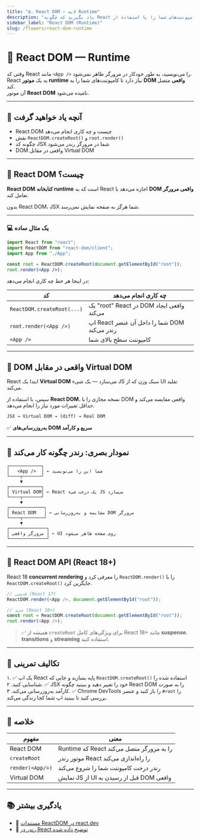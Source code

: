 ```yaml
---
title: "۵. React DOM — لایه Runtime"
description: "یاد بگیرید که چگونه React کامپوننت‌های شما را با استفاده از React DOM به مرورگر متصل می‌کند و فرآیند رندر چگونه کار می‌کند."
sidebar_label: "React DOM (Runtime)"
slug: /flowers/react-dom-runtime
---
```


# 🧩 React DOM — Runtime

وقتی کد React مانند `<App />` را می‌نویسید، به طور خودکار در مرورگر ظاهر نمی‌شود.  
React به یک **موتور runtime** نیاز دارد تا کامپوننت‌های شما را به **DOM واقعی** متصل کند.  
آن موتور **React DOM** نامیده می‌شود.

---

## 🧠 آنچه یاد خواهید گرفت

- React DOM چیست و چه کاری انجام می‌دهد
- نقش `ReactDOM.createRoot()` و `root.render()`
- چگونه کد JSX شما در مرورگر رندر می‌شود
- DOM واقعی در مقابل Virtual DOM

---

## 🔹 React DOM چیست؟

**React DOM** **کتابخانه runtime** است که به React اجازه می‌دهد با **DOM واقعی مرورگر** تعامل کند.

بدون React DOM، JSX شما هرگز به صفحه نمایش نمی‌رسد.

---

### 💻 یک مثال ساده

```jsx
import React from "react";
import ReactDOM from "react-dom/client";
import App from "./App";

const root = ReactDOM.createRoot(document.getElementById("root"));
root.render(<App />);
```

در اینجا هر خط چه کاری انجام می‌دهد:

| کد                         | چه کاری انجام می‌دهد                         |
| -------------------------- | -------------------------------------------- |
| `ReactDOM.createRoot(...)` | یک "root" React در DOM واقعی ایجاد می‌کند    |
| `root.render(<App />)`     | اپ React شما را داخل آن عنصر DOM رندر می‌کند |
| `<App />`                  | کامپوننت سطح بالای شما                       |

---

## 🔸 DOM واقعی در مقابل Virtual DOM

React ابتدا یک **Virtual DOM** می‌سازد — یک شیء JS سبک وزن که از UI تقلید می‌کند.

سپس، با استفاده از **React DOM**، نسخه مجازی را با DOM واقعی مقایسه می‌کند و حداقل تغییرات مورد نیاز را انجام می‌دهد.

```txt
JSX → Virtual DOM → (diff) → Real DOM
```

✅ **به‌روزرسانی‌های DOM سریع و کارآمد**

---

## 🔹 نمودار بصری: رندر چگونه کار می‌کند

```
┌────────────┐
│   <App />  │ ← شما این را می‌نویسید
└────┬───────┘
     ▼
┌────────────┐
│ Virtual DOM│ ← React یک درخت شیء JS می‌سازد
└────┬───────┘
     ▼
┌─────────────┐
│ React DOM   │ ← مقایسه و به‌روزرسانی DOM مرورگر
└────┬────────┘
     ▼
┌──────────────┐
│ مرورگر واقعی │ ← UI روی صفحه ظاهر می‌شود
└──────────────┘
```

---

## 🔸 React DOM API (React 18+)

React 18 **concurrent rendering** را معرفی کرد و `ReactDOM.render()` را با `ReactDOM.createRoot()` جایگزین کرد.

```js
// قدیمی (React 17)
ReactDOM.render(<App />, document.getElementById("root"));

// جدید (React 18+)
const root = ReactDOM.createRoot(document.getElementById("root"));
root.render(<App />);
```

> ✅ همیشه از `createRoot` برای ویژگی‌های کامل React 18+ مانند **suspense**، **transitions** و **streaming** استفاده کنید.

---

## 🧪 تکالیف تمرینی

۱. ✅ یک اپ React پایه بسازید و جایی که `ReactDOM.createRoot()` استفاده شده را شناسایی کنید.
۲. ✅ JSX خود را تغییر دهید و ببینید چگونه React DOM را به صورت کارآمد به‌روزرسانی می‌کند.
۳. ✅ Chrome DevTools را باز کنید و عنصر `#root` را بررسی کنید تا ببینید اپ شما کجا زندگی می‌کند.

---

## 🧠 خلاصه

| مفهوم            | معنی                                      |
| ---------------- | ----------------------------------------- |
| React DOM        | Runtime که React را به مرورگر متصل می‌کند |
| `createRoot`     | موتور رندر React را راه‌اندازی می‌کند     |
| `render(<App/>)` | رندر درخت کامپوننت شما را شروع می‌کند     |
| Virtual DOM      | نمایش JS از UI قبل از رسیدن به DOM واقعی  |

---

## 📚 یادگیری بیشتر

- 🔗 [مستندات ReactDOM در react.dev](https://react.dev/reference/react-dom/client/createRoot)
- 🔗 [رندر در React توضیح داده شده](https://react.dev/learn/rendering-elements)
